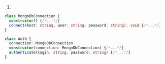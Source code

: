 1.
```ts
class MongoDbConnection {
  constructor() {/*...*/}
  connect(host: string, user: string, password: string): void {/*...*/}
}

class Auth {
  connection: MongoDbConnection
  constructor(connection: MongoDbConnection) {/*...*/}
  authenticate(login: string, password: string) {/*...*/}
}
```
